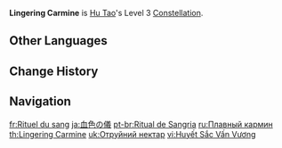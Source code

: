 {{Constellation Infobox
|image       = Constellation Lingering Carmine.png
|description = Increases the Level of [[Guide to Afterlife]] by 3.<br>Maximum upgrade level is 15.
|level       = 3
|character   = Hu Tao
|utility1    = Talent Level Increase
|utility2    = Elemental Skill Level Increase
}}
'''Lingering Carmine''' is [[Hu Tao]]'s Level 3 [[Constellation]].

==Other Languages==
{{Other Languages
|en      = Lingering Carmine
|zhs     = 逗留采血色
|zhs_rm  = Dòuliú Cǎi Xuèsè
|zht     = 逗留採血色
|zht_rm  = Dòuliú Cǎi Xiěsè
|zh_tl   = Lingering and Collecting the Color of Blood
|ja      = 血色の儀
|ja_rm   = Kesshoku no Gi
|ja_tl   = Bloody Red Ceremony
|ko      = {{tt|적색|赤色}} 피의 의식
|ko_rm   = Jeoksaek Pi-ui Uisik
|ko_tl   = Ritual of Crimson Blood
|es      = Persistencia escarlata
|es_tl   = Scarlet Presence
|fr      = Rituel du sang
|fr_tl   = Blood Ritual
|ru      = Плавный кармин
|ru_tl   = Flowing Carmine
|th      = Lingering Carmine
|vi      = Huyết Sắc Vấn Vương
|vi_tl   = 
|de      = Aderlass
|de_tl   = {{w|Bloodletting}}
|id      = Lingering Carmine
|pt      = Ritual de Sangria
|pt_tl   = Ritual of Bloodletting
|tr      = Kan Ayini
|tr_tl   = Blood Rite
|it      = Rituale cremisi
|it_tl   = Crimson Ritual
}}

==Change History==
{{Change History|1.3}}

==Navigation==
{{Talent Navbox|Hu Tao}}

[[fr:Rituel du sang]]
[[ja:血色の儀]]
[[pt-br:Ritual de Sangria]]
[[ru:Плавный кармин]]
[[th:Lingering Carmine]]
[[uk:Отруйний нектар]]
[[vi:Huyết Sắc Vấn Vương]]